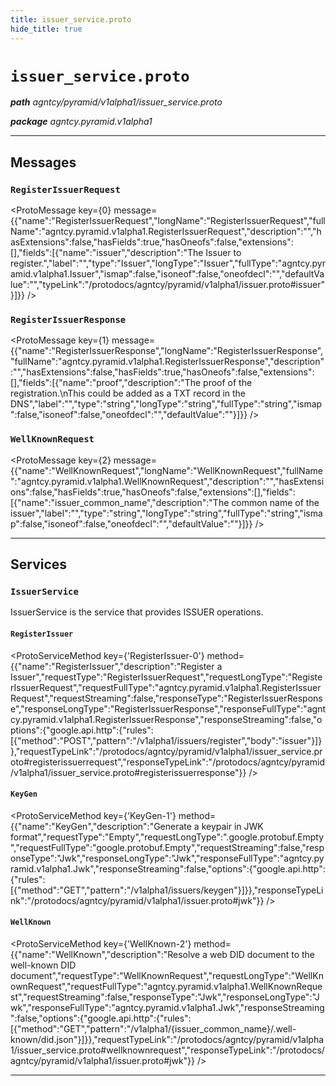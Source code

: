 ```yaml
---
title: issuer_service.proto
hide_title: true
---
```



# `issuer_service.proto`
_**path** agntcy/pyramid/v1alpha1/issuer_service.proto_

_**package** agntcy.pyramid.v1alpha1_



---

## Messages


### `RegisterIssuerRequest`
<ProtoMessage key={0} message={{"name":"RegisterIssuerRequest","longName":"RegisterIssuerRequest","fullName":"agntcy.pyramid.v1alpha1.RegisterIssuerRequest","description":"","hasExtensions":false,"hasFields":true,"hasOneofs":false,"extensions":[],"fields":[{"name":"issuer","description":"The Issuer to register.","label":"","type":"Issuer","longType":"Issuer","fullType":"agntcy.pyramid.v1alpha1.Issuer","ismap":false,"isoneof":false,"oneofdecl":"","defaultValue":"","typeLink":"/protodocs/agntcy/pyramid/v1alpha1/issuer.proto#issuer"}]}} />


### `RegisterIssuerResponse`
<ProtoMessage key={1} message={{"name":"RegisterIssuerResponse","longName":"RegisterIssuerResponse","fullName":"agntcy.pyramid.v1alpha1.RegisterIssuerResponse","description":"","hasExtensions":false,"hasFields":true,"hasOneofs":false,"extensions":[],"fields":[{"name":"proof","description":"The proof of the registration.\nThis could be added as a TXT record in the DNS","label":"","type":"string","longType":"string","fullType":"string","ismap":false,"isoneof":false,"oneofdecl":"","defaultValue":""}]}} />


### `WellKnownRequest`
<ProtoMessage key={2} message={{"name":"WellKnownRequest","longName":"WellKnownRequest","fullName":"agntcy.pyramid.v1alpha1.WellKnownRequest","description":"","hasExtensions":false,"hasFields":true,"hasOneofs":false,"extensions":[],"fields":[{"name":"issuer_common_name","description":"The common name of the issuer","label":"","type":"string","longType":"string","fullType":"string","ismap":false,"isoneof":false,"oneofdecl":"","defaultValue":""}]}} />

---
## Services


### `IssuerService`

IssuerService is the service that provides ISSUER operations.


#### `RegisterIssuer`
<ProtoServiceMethod key={'RegisterIssuer-0'} method={{"name":"RegisterIssuer","description":"Register a Issuer","requestType":"RegisterIssuerRequest","requestLongType":"RegisterIssuerRequest","requestFullType":"agntcy.pyramid.v1alpha1.RegisterIssuerRequest","requestStreaming":false,"responseType":"RegisterIssuerResponse","responseLongType":"RegisterIssuerResponse","responseFullType":"agntcy.pyramid.v1alpha1.RegisterIssuerResponse","responseStreaming":false,"options":{"google.api.http":{"rules":[{"method":"POST","pattern":"/v1alpha1/issuers/register","body":"issuer"}]}},"requestTypeLink":"/protodocs/agntcy/pyramid/v1alpha1/issuer_service.proto#registerissuerrequest","responseTypeLink":"/protodocs/agntcy/pyramid/v1alpha1/issuer_service.proto#registerissuerresponse"}} />


#### `KeyGen`
<ProtoServiceMethod key={'KeyGen-1'} method={{"name":"KeyGen","description":"Generate a keypair in JWK format","requestType":"Empty","requestLongType":".google.protobuf.Empty","requestFullType":"google.protobuf.Empty","requestStreaming":false,"responseType":"Jwk","responseLongType":"Jwk","responseFullType":"agntcy.pyramid.v1alpha1.Jwk","responseStreaming":false,"options":{"google.api.http":{"rules":[{"method":"GET","pattern":"/v1alpha1/issuers/keygen"}]}},"responseTypeLink":"/protodocs/agntcy/pyramid/v1alpha1/issuer.proto#jwk"}} />


#### `WellKnown`
<ProtoServiceMethod key={'WellKnown-2'} method={{"name":"WellKnown","description":"Resolve a web DID document to the well-known DID document","requestType":"WellKnownRequest","requestLongType":"WellKnownRequest","requestFullType":"agntcy.pyramid.v1alpha1.WellKnownRequest","requestStreaming":false,"responseType":"Jwk","responseLongType":"Jwk","responseFullType":"agntcy.pyramid.v1alpha1.Jwk","responseStreaming":false,"options":{"google.api.http":{"rules":[{"method":"GET","pattern":"/v1alpha1/{issuer_common_name}/.well-known/did.json"}]}},"requestTypeLink":"/protodocs/agntcy/pyramid/v1alpha1/issuer_service.proto#wellknownrequest","responseTypeLink":"/protodocs/agntcy/pyramid/v1alpha1/issuer.proto#jwk"}} />


---


  